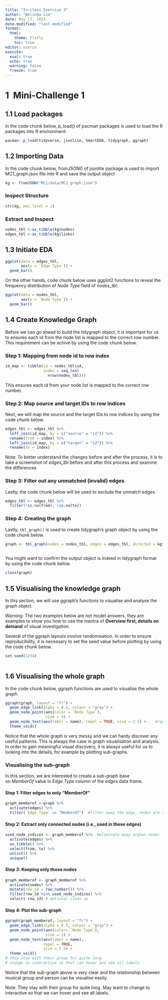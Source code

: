 ```yaml
---
title: "In-class Exercise 3"
author: "Belinda Lim"
date: May 17, 2025
date-modified: "last-modified"
format:
  html:
    theme: flatly
    toc: true
editor: source
execute:
  eval: true
  echo: true
  warning: false
  freeze: true
---
```


# **1  Mini-Challenge 1**

## **1.1 Load packages**

In the code chunk below, p_load() of pacman packages is used to load the R packages into R environment:

```r
pacman::p_load(tidyverse, jsonlite, SmartEDA, tidygraph, ggraph)
```

## **1.2 Importing Data**

In the code chunk below, fromJSON() of jsonlite package is used to import MC1_graph.json file into R and save the output object

```r
kg <- fromJSON("MC1/data/MC1_graph.json")
```

### Inspect Structure

```r
str(kg, max.level = 1)
```

### Extract and Inspect

```r
nodes_tbl <-as_tibble(kg$nodes)
edges_tbl <-as_tibble(kg$links)
```

## **1.3 Initiate EDA**

```r
ggplot(data = edges_tbl,
       aes(y = `Edge Type`)) +
  geom_bar()
```

On the other hands, code chunk below uses ggplot2 functions to reveal the frequency distribution of *Node Type* field of *nodes_tbl*.

```r
ggplot(data = nodes_tbl,
       aes(y = `Node Type`)) +
  geom_bar()
```

## **1.4 Create Knowledge Graph**

Before we can go ahead to build the tidygraph object, it is important for us to ensures each id from the node list is mapped to the correct row number. This requirement can be achive by using the code chunk below.

### Step 1: Mapping from node id to row index

```r
id_map <- tibble(id = nodes_tbl$id,
                 index = seq_len(
                   nrow(nodes_tbl)))
```

This ensures each id from your node list is mapped to the correct row number.

### Step 2: Map source and target IDs to row indices

Next, we will map the source and the target IDs to row indices by using the code chunk below.

```r
edges_tbl <- edges_tbl %>%
  left_join(id_map, by = c("source" = "id")) %>%
  rename(from = index) %>%
  left_join(id_map, by = c("target" = "id")) %>%
  rename(to = index)
```

Note: To better understand the changes before and after the process, it is to take a screenshot of *edges_tbl* before and after this process and examine the differences.

### Step 3: Filter out any unmatched (invalid) edges

Lastly, the code chunk below will be used to exclude the unmatch edges.

```r
edges_tbl <- edges_tbl %>%
  filter(!is.na(from), !is.na(to))
```

### Step 4: Creating the graph

Lastly, `tbl_graph()` is used to create tidygraph’s graph object by using the code chunk below.

```r
graph <- tbl_graph(nodes = nodes_tbl, edges = edges_tbl, directed = kg$directed)
                  
```

You might want to confirm the output object is indeed in tidygraph format by using the code chunk below.

```r
class(graph)
```

## **1.5 Visualising the knowledge graph**

In this section, we will use ggraph’s functions to visualise and analyse the graph object.

Warning: The two examples below are not model answers, they are examples to show you how to use the mantra of **Overview first, details on demand** of visual investigation.

Several of the ggraph layouts involve randomisation. In order to ensure reproducibility, it is necessary to set the seed value before plotting by using the code chunk below.

```r
set.seed(1234)
                  
```

## **1.6 Visualising the whole graph**

In the code chunk below, ggraph functions are used to visualise the whole graph.

```r
ggraph(graph, layout = "fr") +
  geom_edge_link(alpha = 0.3, colour = "gray") + 
  geom_node_point(aes(color = `Node Type`),
                  size = 4) +
  geom_node_text(aes(label = name), repel = TRUE, size = 2.5) +    #repel will force word to be apart
  theme_void()
```

Notice that the whole graph is very messy and we can hardy discover any useful patterns. This is always the case in graph visualisation and analysis. In order to gain meaningful visual discovery, it is always useful for us to looking into the details, for example by plotting sub-graphs.

### Visualising the sub-graph

In this section, we are interested to create a sub-graph base on *MemberOf* value in *Edge Type* column of the *edges* data frame.

#### Step 1: Filter edges to only "MemberOf"

```r
graph_memberof <-graph %>%
  activate(edges) %>%
  filter(`Edge Type` == "MemberOf")  #filter away the edge, nodes are still there 
```

#### Step 2: Extract **only connected nodes (i.e., used in these edges)**

```r
used_node_indices <- graph_memberof %>%  #eliminate away orphan nodes
  activate(edges) %>%
  as_tibble() %>%
  select(from, to) %>%
  unlist() %>%
  unique()
```

#### Step 3: **Keeping only those nodes**

```r
graph_memberof <- graph_memberof %>%
  activate(nodes) %>%
  mutate(row_id = row_number()) %>%
  filter(row_id %in% used_node_indices) %>%
  select(-row_id) # optional clean up
```

#### Step 4: Plot the sub-graph

```r
ggraph(graph_memberof, layout = "fr") +
  geom_edge_link(alpha = 0.5, colour = "gray") + 
  geom_node_point(aes(color= `Node Type`),
                  size = 1) + 
  geom_node_text(aes(label = name),
                 repel = TRUE,
                 size = 2.5) + 
  theme_void()
# they stay with their group for quite long
# change to interactive so that can hover and see all labels
```

Notice that the sub-graph above is very clear and the relationship between musical group and person can be visualise easily. 

Note: They stay with their group for quite long. May want to change to interactive so that we can hover and see all labels.
